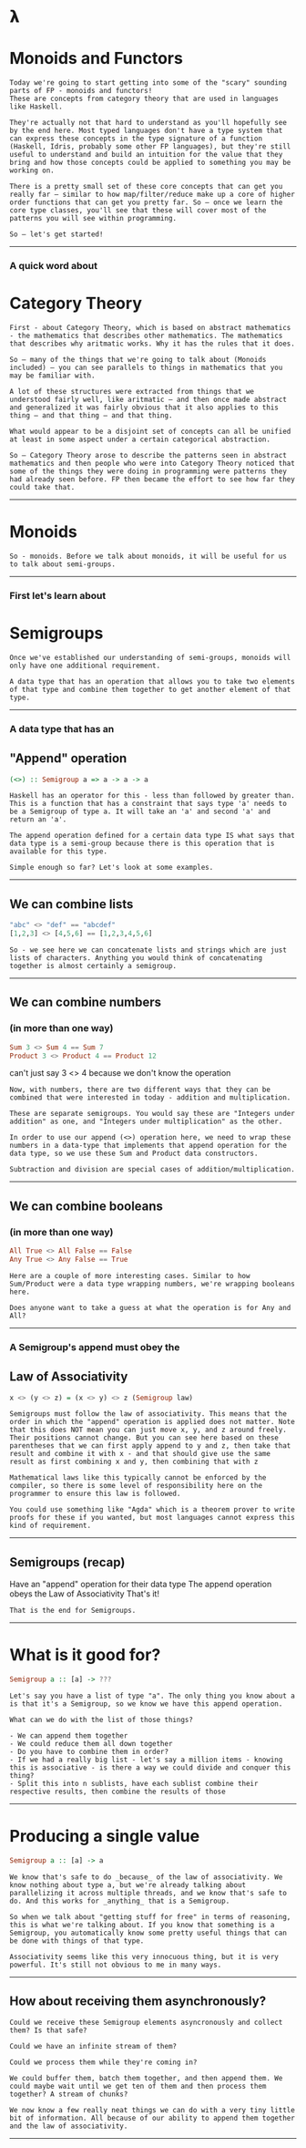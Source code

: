 
# 𝝺

# Monoids and Functors

```notes
Today we're going to start getting into some of the "scary" sounding parts of FP - monoids and functors!
These are concepts from category theory that are used in languages like Haskell.

They're actually not that hard to understand as you'll hopefully see by the end here. Most typed languages don't have a type system that can express these concepts in the type signature of a function (Haskell, Idris, probably some other FP languages), but they're still useful to understand and build an intuition for the value that they bring and how those concepts could be applied to something you may be working on.

There is a pretty small set of these core concepts that can get you really far — similar to how map/filter/reduce make up a core of higher order functions that can get you pretty far. So — once we learn the core type classes, you'll see that these will cover most of the patterns you will see within programming.

So — let's get started!
```

---

### A quick word about

# Category Theory

```notes
First - about Category Theory, which is based on abstract mathematics - the mathematics that describes other mathematics. The mathematics that describes why aritmatic works. Why it has the rules that it does.

So — many of the things that we're going to talk about (Monoids included) — you can see parallels to things in mathematics that you may be familiar with.

A lot of these structures were extracted from things that we understood fairly well, like aritmatic — and then once made abstract and generalized it was fairly obvious that it also applies to this thing — and that thing — and that thing.

What would appear to be a disjoint set of concepts can all be unified at least in some aspect under a certain categorical abstraction.

So — Category Theory arose to describe the patterns seen in abstract mathematics and then people who were into Category Theory noticed that some of the things they were doing in programming were patterns they had already seen before. FP then became the effort to see how far they could take that.
```

---

# Monoids

```notes
So - monoids. Before we talk about monoids, it will be useful for us to talk about semi-groups.
```

---

### First let's learn about

# Semigroups

```notes
Once we've established our understanding of semi-groups, monoids will only have one additional requirement.

A data type that has an operation that allows you to take two elements of that type and combine them together to get another element of that type.
```

---

### A data type that has an

## "Append" operation

```haskell
(<>) :: Semigroup a => a -> a -> a
```

```notes
Haskell has an operator for this - less than followed by greater than. This is a function that has a constraint that says type 'a' needs to be a Semigroup of type a. It will take an 'a' and second 'a' and return an 'a'.

The append operation defined for a certain data type IS what says that data type is a semi-group because there is this operation that is available for this type.

Simple enough so far? Let's look at some examples.
```

---

## We can combine lists

```haskell
"abc" <> "def" == "abcdef"
[1,2,3] <> [4,5,6] == [1,2,3,4,5,6]
```

```notes
So - we see here we can concatenate lists and strings which are just lists of characters. Anything you would think of concatenating together is almost certainly a semigroup.
```

---

## We can combine numbers

### (in more than one way)

```haskell
Sum 3 <> Sum 4 == Sum 7
Product 3 <> Product 4 == Product 12
```

<Appear>
  <p>can't just say 3 &lt;&gt; 4 because we don't know the operation</p>
</Appear>

```notes
Now, with numbers, there are two different ways that they can be combined that were interested in today - addition and multiplication.

These are separate semigroups. You would say these are "Integers under addition" as one, and "Integers under multiplication" as the other.

In order to use our append (<>) operation here, we need to wrap these numbers in a data-type that implements that append operation for the data type, so we use these Sum and Product data constructors.

Subtraction and division are special cases of addition/multiplication.
```

---

## We can combine booleans

### (in more than one way)

```haskell
All True <> All False == False
Any True <> Any False == True
```

```notes
Here are a couple of more interesting cases. Similar to how Sum/Product were a data type wrapping numbers, we're wrapping booleans here.

Does anyone want to take a guess at what the operation is for Any and All?
```

---

### A Semigroup's append must obey the

## Law of Associativity

```haskell
x <> (y <> z) = (x <> y) <> z (Semigroup law)
```

```notes
Semigroups must follow the law of associativity. This means that the order in which the "append" operation is applied does not matter. Note that this does NOT mean you can just move x, y, and z around freely. Their positions cannot change. But you can see here based on these parentheses that we can first apply append to y and z, then take that result and combine it with x - and that should give use the same result as first combining x and y, then combining that with z

Mathematical laws like this typically cannot be enforced by the compiler, so there is some level of responsibility here on the programmer to ensure this law is followed.

You could use something like "Agda" which is a theorem prover to write proofs for these if you wanted, but most languages cannot express this kind of requirement.
```

---

## Semigroups (recap)

<List>
  <ListItem>Have an "append" operation for their data type</ListItem>
  <ListItem>The append operation obeys the Law of Associativity</ListItem>
  <ListItem>That's it!</ListItem>
</List>

```notes
That is the end for Semigroups.
```

---

# What is it good for?

```haskell
Semigroup a :: [a] -> ???
```

```notes
Let's say you have a list of type "a". The only thing you know about a is that it's a Semigroup, so we know we have this append operation.

What can we do with the list of those things?

- We can append them together
- We could reduce them all down together
- Do you have to combine them in order?
- If we had a really big list - let's say a million items - knowing this is associative - is there a way we could divide and conquer this thing?
- Split this into n sublists, have each sublist combine their respective results, then combine the results of those
```

---

# Producing a single value

```haskell
Semigroup a :: [a] -> a
```

```notes
We know that's safe to do _because_ of the law of associativity. We know nothing about type a, but we're already talking about parallelizing it across multiple threads, and we know that's safe to do. And this works for _anything_ that is a Semigroup.

So when we talk about "getting stuff for free" in terms of reasoning, this is what we're talking about. If you know that something is a Semigroup, you automatically know some pretty useful things that can be done with things of that type.

Associativity seems like this very innocuous thing, but it is very powerful. It's still not obvious to me in many ways.
```

---

## How about receiving them asynchronously?

```notes
Could we receive these Semigroup elements asyncronously and collect them? Is that safe?

Could we have an infinite stream of them?

Could we process them while they're coming in?

We could buffer them, batch them together, and then append them. We could maybe wait until we get ten of them and then process them together? A stream of chunks?

We now know a few really neat things we can do with a very tiny little bit of information. All because of our ability to append them together and the law of associativity.
```

---
